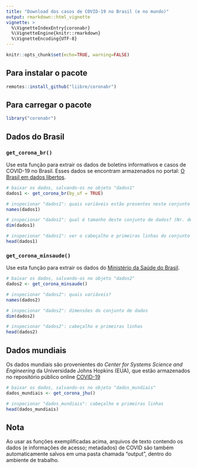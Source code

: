 ```yaml
---
title: "Download dos casos de COVID-19 no Brasil (e no mundo)"
output: rmarkdown::html_vignette
vignette: >
  %\VignetteIndexEntry{coronabr}
  %\VignetteEngine{knitr::rmarkdown}
  %\VignetteEncoding{UTF-8}
---
```


```r
knitr::opts_chunk$set(echo=TRUE, warning=FALSE)
```

## Para instalar o pacote

```r
remotes::install_github("liibre/coronabr")
```

## Para carregar o pacote

```r
library("coronabr")
```

## Dados do Brasil

### `get_corona_br()`
Use esta função para extrair os dados de boletins informativos e casos de COVID-19 no Brasil. Esses dados se encontram armazenados no portal: [O Brasil em dados libertos](https://brasil.io/). 

```r
# baixar os dados, salvando-os no objeto "dados1"
dados1 <- get_corona_br(by_uf = TRUE)
```


```r
# inspecionar "dados1": quais variáveis estão presentes neste conjunto de dados?
names(dados1)
```


```r
# inspecionar "dados1": qual é tamanho deste conjunto de dados? (Nr. de linhas e colunas)
dim(dados1)
```


```r
# inspecionar "dados1": ver o cabeçalho e primeiras linhas do conjunto de dados.
head(dados1)
```

### `get_corona_minsaude()`
Use esta função para extrair os dados do [Ministério da Saúde do Brasil](https://coronavirus.saude.gov.br/).

```r
# baixar os dados, salvando-os no objeto "dados2"
dados2 <- get_corona_minsaude()
```


```r
# inspecionar "dados2": quais variáveis?
names(dados2)
```


```r
# inspecionar "dados2": dimensões do conjunto de dados
dim(dados2)
```


```r
# inspecionar "dados2": cabeçalho e primeiras linhas
head(dados2)
```


## Dados mundiais
Os dados mundiais são provenientes do *Center for Systems Science and Engineering* da Universidade Johns Hopkins (EUA), que estão armazenados no repositório público online [COVID-19]( https://github.com/CSSEGISandData/COVID-19)


```r
# baixar os dados, salvando-os no objeto "dados_mundiais"
dados_mundiais <- get_corona_jhu()
```


```r
# inspecionar "dados_mundiais": cabeçalho e primeiras linhas
head(dados_mundiais)
```

## Nota

Ao usar as funções exemplificadas acima, arquivos de texto contendo os dados (e informações de acesso; metadados) de COVID são também automaticamente salvos em uma pasta chamada "output", dentro do ambiente de trabalho.
